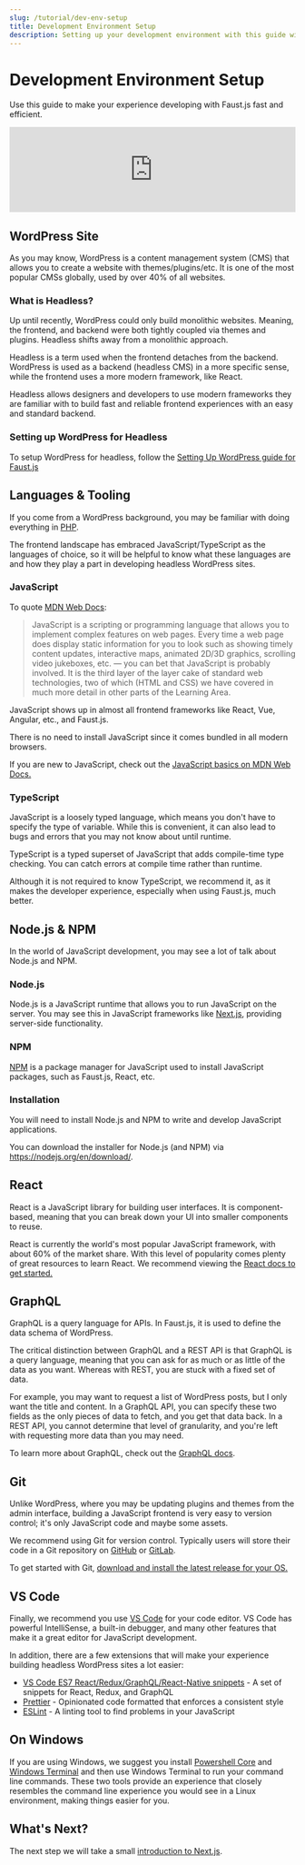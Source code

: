 ```yaml
---
slug: /tutorial/dev-env-setup
title: Development Environment Setup
description: Setting up your development environment with this guide will make your experience developing with Faust.js fast and efficient.
---
```


# Development Environment Setup

Use this guide to make your experience developing with Faust.js fast and efficient.

<div style={{ position: `relative`, paddingTop: `56.25%`, marginBottom: `1rem` }}>
  <iframe
    width="100%"
    style={{
      position: `absolute`,
      top: 0,
      left: 0,
      width: `100%`,
      height: `100%`,
      border: 0,
    }}
    src="https://www.youtube.com/embed/i_L_Gl_Pp7g"
    title="YouTube video player"
    frameBorder="0"
    allow="accelerometer; autoplay; clipboard-write; encrypted-media; gyroscope; picture-in-picture"
    allowFullScreen
  ></iframe>
</div>

## WordPress Site

As you may know, WordPress is a content management system (CMS) that allows you to create a website with themes/plugins/etc. It is one of the most popular CMSs globally, used by over 40% of all websites.

### What is Headless?

Up until recently, WordPress could only build monolithic websites. Meaning, the frontend, and backend were both tightly coupled via themes and plugins. Headless shifts away from a monolithic approach.

Headless is a term used when the frontend detaches from the backend. WordPress is used as a backend (headless CMS) in a more specific sense, while the frontend uses a more modern framework, like React.

Headless allows designers and developers to use modern frameworks they are familiar with to build fast and reliable frontend experiences with an easy and standard backend.

### Setting up WordPress for Headless

To setup WordPress for headless, follow the [Setting Up WordPress guide for Faust.js](./setup-faustjs#installing-plugins-on-wordpress)

## Languages & Tooling

If you come from a WordPress background, you may be familiar with doing everything in [PHP](https://php.net).

The frontend landscape has embraced JavaScript/TypeScript as the languages of choice, so it will be helpful to know what these languages are and how they play a part in developing headless WordPress sites.

### JavaScript

To quote [MDN Web Docs](https://developer.mozilla.org/en-US/docs/Learn/JavaScript/First_steps/What_is_JavaScript):

> JavaScript is a scripting or programming language that allows you to implement complex features on web pages. Every time a web page does display static information for you to look such as showing timely content updates, interactive maps, animated 2D/3D graphics, scrolling video jukeboxes, etc. — you can bet that JavaScript is probably involved. It is the third layer of the layer cake of standard web technologies, two of which (HTML and CSS) we have covered in much more detail in other parts of the Learning Area.

JavaScript shows up in almost all frontend frameworks like React, Vue, Angular, etc., and Faust.js.

There is no need to install JavaScript since it comes bundled in all modern browsers.

If you are new to JavaScript, check out the [JavaScript basics on MDN Web Docs.](https://developer.mozilla.org/en-US/docs/Learn/Getting_started_with_the_web/JavaScript_basics)

### TypeScript

JavaScript is a loosely typed language, which means you don't have to specify the type of variable. While this is convenient, it can also lead to bugs and errors that you may not know about until runtime.

TypeScript is a typed superset of JavaScript that adds compile-time type checking. You can catch errors at compile time rather than runtime.

Although it is not required to know TypeScript, we recommend it, as it makes the developer experience, especially when using Faust.js, much better.

## Node.js & NPM

In the world of JavaScript development, you may see a lot of talk about Node.js and NPM.

### Node.js

Node.js is a JavaScript runtime that allows you to run JavaScript on the server. You may see this in JavaScript frameworks like [Next.js](https://nextjs.org/), providing server-side functionality.

### NPM

[NPM](https://npmjs.org) is a package manager for JavaScript used to install JavaScript packages, such as Faust.js, React, etc.

### Installation

You will need to install Node.js and NPM to write and develop JavaScript applications.

You can download the installer for Node.js (and NPM) via https://nodejs.org/en/download/.

## React

React is a JavaScript library for building user interfaces. It is component-based, meaning that you can break down your UI into smaller components to reuse.

React is currently the world's most popular JavaScript framework, with about 60% of the market share. With this level of popularity comes plenty of great resources to learn React. We recommend viewing the [React docs to get started.](https://reactjs.org/docs/getting-started.html)

## GraphQL

GraphQL is a query language for APIs. In Faust.js, it is used to define the data schema of WordPress.

The critical distinction between GraphQL and a REST API is that GraphQL is a query language, meaning that you can ask for as much or as little of the data as you want. Whereas with REST, you are stuck with a fixed set of data.

For example, you may want to request a list of WordPress posts, but I only want the title and content. In a GraphQL API, you can specify these two fields as the only pieces of data to fetch, and you get that data back. In a REST API, you cannot determine that level of granularity, and you're left with requesting more data than you may need.

To learn more about GraphQL, check out the [GraphQL docs](https://graphql.org/learn/).

## Git

Unlike WordPress, where you may be updating plugins and themes from the admin interface, building a JavaScript frontend is very easy to version control; it's only JavaScript code and maybe some assets.

We recommend using Git for version control. Typically users will store their code in a Git repository on [GitHub](https://github.com) or [GitLab](https://gitlab.com).

To get started with Git, [download and install the latest release for your OS.](https://git-scm.com/downloads)

## VS Code

Finally, we recommend you use [VS Code](https://code.visualstudio.com/) for your code editor. VS Code has powerful IntelliSense, a built-in debugger, and many other features that make it a great editor for JavaScript development.

In addition, there are a few extensions that will make your experience building headless WordPress sites a lot easier:

- [VS Code ES7 React/Redux/GraphQL/React-Native snippets](https://marketplace.visualstudio.com/items?itemName=dsznajder.es7-react-js-snippets) - A set of snippets for React, Redux, and GraphQL
- [Prettier](https://marketplace.visualstudio.com/items?itemName=esbenp.prettier-vscode) - Opinionated code formatted that enforces a consistent style
- [ESLint](https://marketplace.visualstudio.com/items?itemName=dbaeumer.vscode-eslint) - A linting tool to find problems in your JavaScript

## On Windows

If you are using Windows, we suggest you install [Powershell Core](https://docs.microsoft.com/en-us/powershell/scripting/install/installing-powershell-core-on-windows?view=powershell-7.1) and [Windows Terminal](https://www.microsoft.com/en-us/p/windows-terminal/9n0dx20hk701) and then use Windows Terminal to run your command line commands. These two tools provide an experience that closely resembles the command line experience you would see in a Linux environment, making things easier for you.

## What's Next?

The next step we will take a small [introduction to Next.js](./nextjs-intro).

